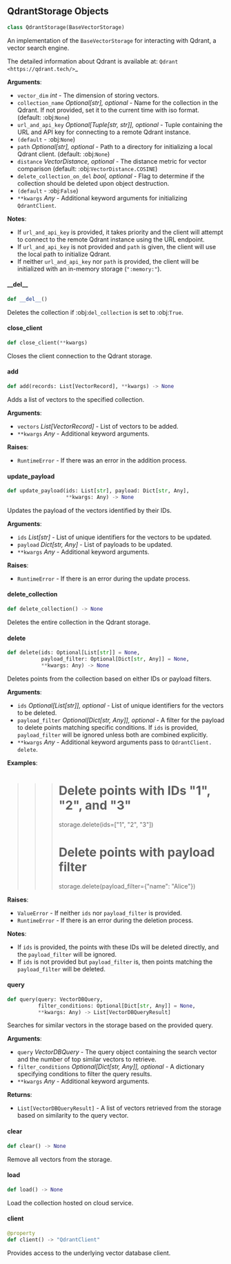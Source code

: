 <a id="camel.storages.vectordb_storages.qdrant"></a>

<a id="camel.storages.vectordb_storages.qdrant.QdrantStorage"></a>

## QdrantStorage Objects

```python
class QdrantStorage(BaseVectorStorage)
```

An implementation of the `BaseVectorStorage` for interacting with
Qdrant, a vector search engine.

The detailed information about Qdrant is available at:
`Qdrant <https://qdrant.tech/>`_

**Arguments**:

- `vector_dim` _int_ - The dimension of storing vectors.
- `collection_name` _Optional[str], optional_ - Name for the collection in
  the Qdrant. If not provided, set it to the current time with iso
  format. (default: :obj:`None`)
- `url_and_api_key` _Optional[Tuple[str, str]], optional_ - Tuple containing
  the URL and API key for connecting to a remote Qdrant instance.
- `(default` - :obj:`None`)
- `path` _Optional[str], optional_ - Path to a directory for initializing a
  local Qdrant client. (default: :obj:`None`)
- `distance` _VectorDistance, optional_ - The distance metric for vector
  comparison (default: :obj:`VectorDistance.COSINE`)
- `delete_collection_on_del` _bool, optional_ - Flag to determine if the
  collection should be deleted upon object destruction.
- `(default` - :obj:`False`)
- `**kwargs` _Any_ - Additional keyword arguments for initializing
  `QdrantClient`.
  

**Notes**:

  - If `url_and_api_key` is provided, it takes priority and the client
  will attempt to connect to the remote Qdrant instance using the URL
  endpoint.
  - If `url_and_api_key` is not provided and `path` is given, the client
  will use the local path to initialize Qdrant.
  - If neither `url_and_api_key` nor `path` is provided, the client will
  be initialized with an in-memory storage (`":memory:"`).

<a id="camel.storages.vectordb_storages.qdrant.QdrantStorage.__del__"></a>

#### \_\_del\_\_

```python
def __del__()
```

Deletes the collection if :obj:`del_collection` is set to
:obj:`True`.

<a id="camel.storages.vectordb_storages.qdrant.QdrantStorage.close_client"></a>

#### close\_client

```python
def close_client(**kwargs)
```

Closes the client connection to the Qdrant storage.

<a id="camel.storages.vectordb_storages.qdrant.QdrantStorage.add"></a>

#### add

```python
def add(records: List[VectorRecord], **kwargs) -> None
```

Adds a list of vectors to the specified collection.

**Arguments**:

- `vectors` _List[VectorRecord]_ - List of vectors to be added.
- `**kwargs` _Any_ - Additional keyword arguments.
  

**Raises**:

- `RuntimeError` - If there was an error in the addition process.

<a id="camel.storages.vectordb_storages.qdrant.QdrantStorage.update_payload"></a>

#### update\_payload

```python
def update_payload(ids: List[str], payload: Dict[str, Any],
                   **kwargs: Any) -> None
```

Updates the payload of the vectors identified by their IDs.

**Arguments**:

- `ids` _List[str]_ - List of unique identifiers for the vectors to be
  updated.
- `payload` _Dict[str, Any]_ - List of payloads to be updated.
- `**kwargs` _Any_ - Additional keyword arguments.
  

**Raises**:

- `RuntimeError` - If there is an error during the update process.

<a id="camel.storages.vectordb_storages.qdrant.QdrantStorage.delete_collection"></a>

#### delete\_collection

```python
def delete_collection() -> None
```

Deletes the entire collection in the Qdrant storage.

<a id="camel.storages.vectordb_storages.qdrant.QdrantStorage.delete"></a>

#### delete

```python
def delete(ids: Optional[List[str]] = None,
           payload_filter: Optional[Dict[str, Any]] = None,
           **kwargs: Any) -> None
```

Deletes points from the collection based on either IDs or payload
filters.

**Arguments**:

- `ids` _Optional[List[str]], optional_ - List of unique identifiers
  for the vectors to be deleted.
- `payload_filter` _Optional[Dict[str, Any]], optional_ - A filter for
  the payload to delete points matching specific conditions. If
  `ids` is provided, `payload_filter` will be ignored unless both
  are combined explicitly.
- `**kwargs` _Any_ - Additional keyword arguments pass to `QdrantClient.
  delete`.
  

**Examples**:

  >>> # Delete points with IDs "1", "2", and "3"
  >>> storage.delete(ids=["1", "2", "3"])
  >>> # Delete points with payload filter
  >>> storage.delete(payload_filter={"name": "Alice"})
  

**Raises**:

- `ValueError` - If neither `ids` nor `payload_filter` is provided.
- `RuntimeError` - If there is an error during the deletion process.
  

**Notes**:

  - If `ids` is provided, the points with these IDs will be deleted
  directly, and the `payload_filter` will be ignored.
  - If `ids` is not provided but `payload_filter` is, then points
  matching the `payload_filter` will be deleted.

<a id="camel.storages.vectordb_storages.qdrant.QdrantStorage.query"></a>

#### query

```python
def query(query: VectorDBQuery,
          filter_conditions: Optional[Dict[str, Any]] = None,
          **kwargs: Any) -> List[VectorDBQueryResult]
```

Searches for similar vectors in the storage based on the provided
query.

**Arguments**:

- `query` _VectorDBQuery_ - The query object containing the search
  vector and the number of top similar vectors to retrieve.
- `filter_conditions` _Optional[Dict[str, Any]], optional_ - A
  dictionary specifying conditions to filter the query results.
- `**kwargs` _Any_ - Additional keyword arguments.
  

**Returns**:

- `List[VectorDBQueryResult]` - A list of vectors retrieved from the
  storage based on similarity to the query vector.

<a id="camel.storages.vectordb_storages.qdrant.QdrantStorage.clear"></a>

#### clear

```python
def clear() -> None
```

Remove all vectors from the storage.

<a id="camel.storages.vectordb_storages.qdrant.QdrantStorage.load"></a>

#### load

```python
def load() -> None
```

Load the collection hosted on cloud service.

<a id="camel.storages.vectordb_storages.qdrant.QdrantStorage.client"></a>

#### client

```python
@property
def client() -> "QdrantClient"
```

Provides access to the underlying vector database client.

